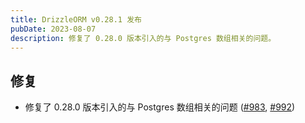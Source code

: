 ```yaml
---
title: DrizzleORM v0.28.1 发布
pubDate: 2023-08-07
description: 修复了 0.28.0 版本引入的与 Postgres 数组相关的问题。
---
```


## 修复

- 修复了 0.28.0 版本引入的与 Postgres 数组相关的问题 ([#983](https://github.com/drizzle-team/drizzle-orm/issues/983), [#992](https://github.com/drizzle-team/drizzle-orm/issues/992))
